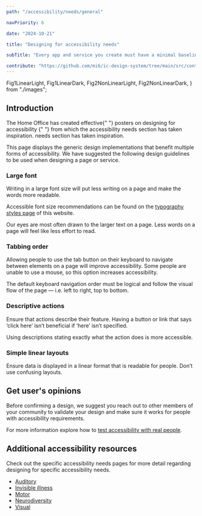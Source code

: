 ```yaml
---
path: "/accessibility/needs/general"

navPriority: 6

date: "2024-10-21"

title: "Designing for accessibility needs"

subTitle: "Every app and service you create must have a minimal baseline of accessible designs."

contribute: "https://github.com/mi6/ic-design-system/tree/main/src/content/structured/accessibility/needs/general.mdx"
---
```


  Fig1LinearLight,
  Fig1LinearDark,
  Fig2NonLinearLight,
  Fig2NonLinearDark,
} from "./images";

## Introduction

<p>
  The Home Office has created effective{" "}
  <ic-link
    target="_blank"
    href="https://accessibility.blog.gov.uk/2016/09/02/dos-and-donts-on-designing-for-accessibility/"
    rel="noreferrer noopener nofollow"
  >
    posters on designing for accessibility
  </ic-link>{" "}
  from which the accessibility needs section has taken inspiration. needs
  section has taken inspiration.
</p>

This page displays the generic design implementations that benefit multiple forms of accessibility. We have suggested the following design guidelines to be used when designing a page or service.

### Large font

Writing in a large font size will put less writing on a page and make the words more readable.

Accessible font size recommendations can be found on the [typography styles page](/styles/typography) of this website.

Our eyes are most often drawn to the larger text on a page. Less words on a page will feel like less effort to read.

### Tabbing order

Allowing people to use the tab button on their keyboard to navigate between elements on a page will improve accessibility.
Some people are unable to use a mouse, so this option increases accessibility.

The default keyboard navigation order must be logical and follow the visual flow of the page — i.e. left to right, top to bottom.

### Descriptive actions

Ensure that actions describe their feature. Having a button or link that says ‘click here’ isn’t beneficial if ‘here’ isn’t specified.

Using descriptions stating exactly what the action does is more accessible.

### Simple linear layouts

Ensure data is displayed in a linear format that is readable for people. Don’t use confusing layouts.

<DoubleDoDontCaution>
  <DoDontCaution
    imageSrc={[Fig1LinearLight, Fig1LinearDark]}
    imageAlt="A graphic of an information page currently at step 1 requiring an email address to be inputted and a ‘yes’ or ‘no’ as to whether you wish to be contacted. All of these options are aligned to the left and the ‘Next’ button to continue to next step is at the bottom."
    state="good"
    caption="Ensure all components are linear and aligned to the left."
  />
  <DoDontCaution
    imageSrc={[Fig2NonLinearLight, Fig2NonLinearDark]}
    imageAlt="A graphic of an information page currently at step 1 requiring an email address to be inputted and a ‘yes’ or ‘no’ as to whether you wish to be contacted. These options are not aligned to the left and the ‘Next’ button to move on to the next page is next to the email input, and not at the bottom of the page. This non linear layout can be confusing to people who don’t know the layout well."
    state="bad"
    caption="All components are not aligned to the left, showing what the layout should not look like."
  />
</DoubleDoDontCaution>

## Get user's opinions

Before confirming a design, we suggest you reach out to other members of your community to validate your design and make sure it works for people with accessibility requirements.

For more information explore how to [test accessibility with real people](/accessibility/testing).

## Additional accessibility resources

Check out the specific accessibility needs pages for more detail regarding designing for specific accessibility needs.

- [Auditory](/accessibility/needs/auditory)
- [Invisible illness](/accessibility/needs/invisible)
- [Motor](/accessibility/needs/motor)
- [Neurodiversity](/accessibility/needs/neurodiversity)
- [Visual](/accessibility/needs/visual)
